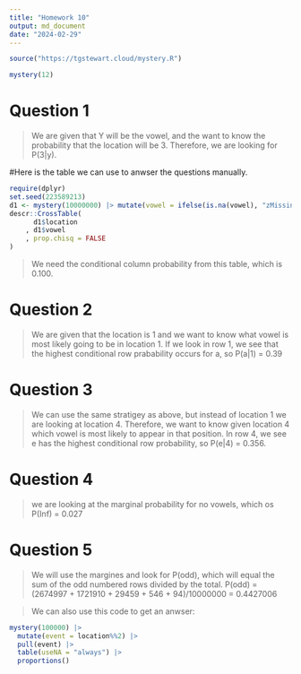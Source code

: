 ```yaml
---
title: "Homework 10"
output: md_document
date: "2024-02-29"
---
```


```r
source("https://tgstewart.cloud/mystery.R")

mystery(12)
```

# Question 1
> We are given that Y will be the vowel, and the want to know the probability that the location will be 3. Therefore, we are looking for P(3|y). 

#Here is the table we can use to anwser the questions manually.
```r
require(dplyr)
set.seed(223589213)
d1 <- mystery(10000000) |> mutate(vowel = ifelse(is.na(vowel), "zMissing",vowel))
descr::CrossTable(
      d1$location
    , d1$vowel
    , prop.chisq = FALSE
)
```

> We need the conditional column probability from this table, which is 0.100. 

# Question 2
> We are given that the location is 1 and we want to know what vowel is most likely going to be in location 1. If we look in row 1, we see that the highest conditional row prabability occurs for a, so P(a|1) = 0.39


# Question 3
> We can use the same stratigey as above, but instead of location 1 we are looking at location 4. Therefore, we want to know given location 4 which vowel is most likely to appear in that position. In row 4, we see e has the highest conditional row probability, so P(e|4) = 0.356. 

# Question 4
> we are looking at the marginal probability for no vowels, which os P(Inf) = 0.027

# Question 5
> We will use the margines and look for P(odd), which will equal the sum of the odd numbered rows divided by the total. P(odd) = (2674997 + 1721910 + 29459 + 546 + 94)/10000000 = 0.4427006

> We can also use this code to get an anwser:

```r
mystery(100000) |> 
  mutate(event = location%%2) |>
  pull(event) |>
  table(useNA = "always") |>
  proportions()
```


